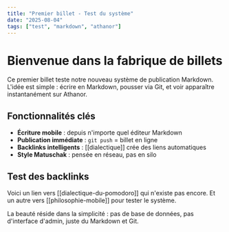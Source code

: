 ```yaml
---
title: "Premier billet - Test du système"
date: "2025-08-04"
tags: ["test", "markdown", "athanor"]
---
```


# Bienvenue dans la fabrique de billets

Ce premier billet teste notre nouveau système de publication Markdown. L'idée est simple : écrire en Markdown, pousser via Git, et voir apparaître instantanément sur Athanor.

## Fonctionnalités clés

- **Écriture mobile** : depuis n'importe quel éditeur Markdown
- **Publication immédiate** : `git push` = billet en ligne
- **Backlinks intelligents** : [[dialectique]] crée des liens automatiques
- **Style Matuschak** : pensée en réseau, pas en silo

## Test des backlinks

Voici un lien vers [[dialectique-du-pomodoro]] qui n'existe pas encore. Et un autre vers [[philosophie-mobile]] pour tester le système.

La beauté réside dans la simplicité : pas de base de données, pas d'interface d'admin, juste du Markdown et Git.